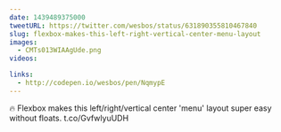 ```yaml
---
date: 1439489375000
tweetURL: https://twitter.com/wesbos/status/631890355810467840
slug: flexbox-makes-this-left-right-vertical-center-menu-layout
images:
  - CMTs013WIAAgUde.png
videos:

links:
  - http://codepen.io/wesbos/pen/NqmypE
---
```

🔥 Flexbox makes this left/right/vertical center 'menu' layout super easy without floats.  t.co/GvfwlyuUDH
